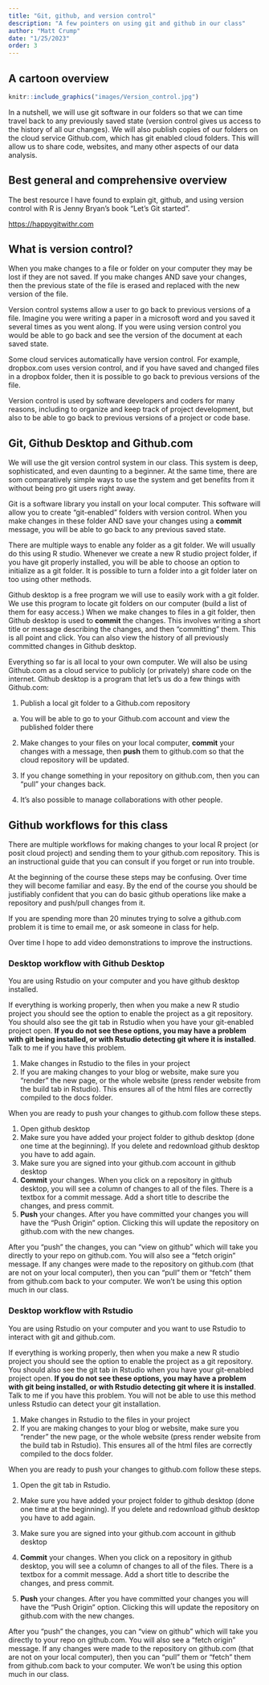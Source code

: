 ```yaml
---
title: "Git, github, and version control"
description: "A few pointers on using git and github in our class"
author: "Matt Crump"
date: "1/25/2023"
order: 3
---
```


## A cartoon overview

```r
knitr::include_graphics("images/Version_control.jpg")
```

In a nutshell, we will use git software in our folders so that we can time travel back to any previously saved state (version control gives us access to the history of all our changes). We will also publish copies of our folders on the cloud service Github.com, which has git enabled cloud folders. This will allow us to share code, websites, and many other aspects of our data analysis.

## Best general and comprehensive overview

The best resource I have found to explain git, github, and using version control with R is Jenny Bryan's book "Let's Git started".

<https://happygitwithr.com>

## What is version control?

When you make changes to a file or folder on your computer they may be lost if they are not saved. If you make changes AND save your changes, then the previous state of the file is erased and replaced with the new version of the file.

Version control systems allow a user to go back to previous versions of a file. Imagine you were writing a paper in a microsoft word and you saved it several times as you went along. If you were using version control you would be able to go back and see the version of the document at each saved state.

Some cloud services automatically have version control. For example, dropbox.com uses version control, and if you have saved and changed files in a dropbox folder, then it is possible to go back to previous versions of the file.

Version control is used by software developers and coders for many reasons, including to organize and keep track of project development, but also to be able to go back to previous versions of a project or code base.

## Git, Github Desktop and Github.com

We will use the git version control system in our class. This system is deep, sophisticated, and even daunting to a beginner. At the same time, there are som comparatively simple ways to use the system and get benefits from it without being pro git users right away.

Git is a software library you install on your local computer. This software will allow you to create "git-enabled" folders with version control. When you make changes in these folder AND save your changes using a **commit** message, you will be able to go back to any previous saved state.

There are multiple ways to enable any folder as a git folder. We will usually do this using R studio. Whenever we create a new R studio project folder, if you have git properly installed, you will be able to choose an option to initialize as a git folder. It is possible to turn a folder into a git folder later on too using other methods.

Github desktop is a free program we will use to easily work with a git folder. We use this program to locate git folders on our computer (build a list of them for easy access.) When we make changes to files in a git folder, then Github desktop is used to **commit** the changes. This involves writing a short title or message describing the changes, and then "committing" them. This is all point and click. You can also view the history of all previously committed changes in Github desktop.

Everything so far is all local to your own computer. We will also be using Github.com as a cloud service to publicly (or privately) share code on the internet. Github desktop is a program that let's us do a few things with Github.com:

1.  Publish a local git folder to a Github.com repository

```{=html}
<!-- -->
```
a.  You will be able to go to your Github.com account and view the published folder there

```{=html}
<!-- -->
```
2.  Make changes to your files on your local computer, **commit** your changes with a message, then **push** them to github.com so that the cloud repository will be updated.

3.  If you change something in your repository on github.com, then you can "pull" your changes back.

4.  It's also possible to manage collaborations with other people.

## Github workflows for this class

There are multiple workflows for making changes to your local R project (or posit cloud project) and sending them to your github.com repository. This is an instructional guide that you can consult if you forget or run into trouble.

At the beginning of the course these steps may be confusing. Over time they will become familiar and easy. By the end of the course you should be justifiably confident that you can do basic github operations like make a repository and push/pull changes from it.

If you are spending more than 20 minutes trying to solve a github.com problem it is time to email me, or ask someone in class for help.

Over time I hope to add video demonstrations to improve the instructions.

### Desktop workflow with Github Desktop

You are using Rstudio on your computer and you have github desktop installed.

If everything is working properly, then when you make a new R studio project you should see the option to enable the project as a git repository. You should also see the git tab in Rstudio when you have your git-enabled project open. **If you do not see these options, you may have a problem with git being installed, or with Rstudio detecting git where it is installed**. Talk to me if you have this problem.

1.  Make changes in Rstudio to the files in your project
2.  If you are making changes to your blog or website, make sure you "render" the new page, or the whole website (press render website from the build tab in Rstudio). This ensures all of the html files are correctly compiled to the docs folder.

When you are ready to push your changes to github.com follow these steps.

1.  Open github desktop
2.  Make sure you have added your project folder to github desktop (done one time at the beginning). If you delete and redownload github desktop you have to add again.
3.  Make sure you are signed into your github.com account in github desktop
4.  **Commit** your changes. When you click on a repository in github desktop, you will see a column of changes to all of the files. There is a textbox for a commit message. Add a short title to describe the changes, and press commit.
5.  **Push** your changes. After you have committed your changes you will have the "Push Origin" option. Clicking this will update the repository on github.com with the new changes.

After you "push" the changes, you can "view on github" which will take you directly to your repo on github.com. You will also see a "fetch origin" message. If any changes were made to the repository on github.com (that are not on your local computer), then you can "pull" them or "fetch" them from github.com back to your computer. We won't be using this option much in our class.

### Desktop workflow with Rstudio

You are using Rstudio on your computer and you want to use Rstudio to interact with git and github.com.

If everything is working properly, then when you make a new R studio project you should see the option to enable the project as a git repository. You should also see the git tab in Rstudio when you have your git-enabled project open. **If you do not see these options, you may have a problem with git being installed, or with Rstudio detecting git where it is installed**. Talk to me if you have this problem. You will not be able to use this method unless Rstudio can detect your git installation.

1.  Make changes in Rstudio to the files in your project
2.  If you are making changes to your blog or website, make sure you "render" the new page, or the whole website (press render website from the build tab in Rstudio). This ensures all of the html files are correctly compiled to the docs folder.

When you are ready to push your changes to github.com follow these steps.

1.  Open the git tab in Rstudio.

2.  Make sure you have added your project folder to github desktop (done one time at the beginning). If you delete and redownload github desktop you have to add again.

3.  Make sure you are signed into your github.com account in github desktop

4.  **Commit** your changes. When you click on a repository in github desktop, you will see a column of changes to all of the files. There is a textbox for a commit message. Add a short title to describe the changes, and press commit.

5.  **Push** your changes. After you have committed your changes you will have the "Push Origin" option. Clicking this will update the repository on github.com with the new changes.

After you "push" the changes, you can "view on github" which will take you directly to your repo on github.com. You will also see a "fetch origin" message. If any changes were made to the repository on github.com (that are not on your local computer), then you can "pull" them or "fetch" them from github.com back to your computer. We won't be using this option much in our class.
